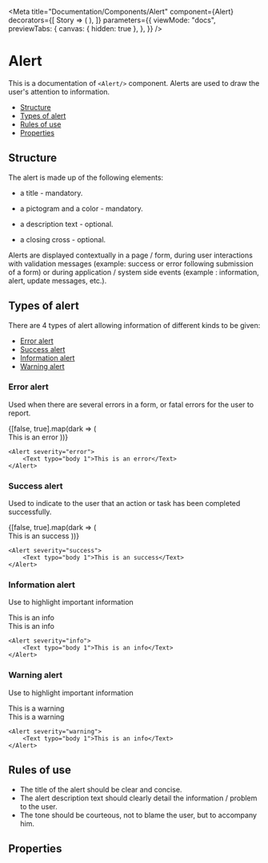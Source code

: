 <!--- Alerts.stories.mdx --->


<Meta
    title="Documentation/Components/Alert"
    component={Alert}
    decorators={[
        Story => (
            <StoryProvider dark={useDarkMode()}>
                <Story />
            </StoryProvider>
        ),
    ]}
    parameters={{
        viewMode: "docs",
        previewTabs: {
            canvas: { hidden: true },
        },
    }}
/>

# Alert

This is a documentation of `<Alert/>` component.
Alerts are used to draw the user's attention to information.

-   [Structure](#structure)
-   [Types of alert](#types-of-alert)
-   [Rules of use](#rules-of-use)
-   [Properties](#properties)

## Structure

The alert is made up of the following elements:

-   a title - mandatory.

-   a pictogram and a color - mandatory.

-   a description text - optional.

-   a closing cross - optional.

Alerts are displayed contextually in a page / form, during user interactions with validation messages
(example: success or error following submission of a form) or during application / system side events
(example : information, alert, update messages, etc.).

## Types of alert

There are 4 types of alert allowing information of different kinds to be given:

-   [Error alert](#error-alert)
-   [Success alert](#success-alert)
-   [Information alert](#information-alert)
-   [Warning alert](#warning-alert)

### Error alert

Used when there are several errors in a form, or fatal errors for the user to report.

<Canvas>
    <Story name="Error  Alert">
        {[false, true].map(dark => (
            <Fragment key={dark}>
                <div className={css({ "margin": 20 })} />
                <StoryProvider dark={dark}>
                    <Alert severity="error">
                        <Text typo="body 1">This is an error</Text>
                    </Alert>
                </StoryProvider>
            </Fragment>
        ))}
    </Story>
</Canvas>

```tsx
<Alert severity="error">
    <Text typo="body 1">This is an error</Text>
</Alert>
```

### Success alert

Used to indicate to the user that an action or task has been completed successfully.

<Canvas>
    <Story name="Success Alert">
        {[false, true].map(dark => (
            <Fragment key={dark}>
                <div className={css({ "margin": 20 })} />
                <StoryProvider dark={dark}>
                    <Alert severity="success">
                        <Text typo="body 1">This is an success</Text>
                    </Alert>
                </StoryProvider>
            </Fragment>
        ))}
    </Story>
</Canvas>

```tsx
<Alert severity="success">
    <Text typo="body 1">This is an success</Text>
</Alert>
```

### Information alert

Use to highlight important information

<Canvas>
    <Story name="Info Alert">
        <StoryProvider dark={false}>
            <Alert severity="info">
                <Text typo="body 1">This is an info</Text>
            </Alert>
        </StoryProvider>
        <div className={css({ "margin": 20 })} />
        <StoryProvider dark={true}>
            <Alert severity="info">
                <Text typo="body 1">This is an info</Text>
            </Alert>
        </StoryProvider>
    </Story>
</Canvas>

```tsx
<Alert severity="info">
    <Text typo="body 1">This is an info</Text>
</Alert>
```

### Warning alert

Use to highlight important information

<Canvas>
    <Story name="Warning Alert">
        <StoryProvider dark={false}>
            <Alert severity="warning">
                <Text typo="body 1">This is a warning</Text>
            </Alert>
        </StoryProvider>
        <div className={css({ "margin": 20 })} />
        <StoryProvider dark={true}>
            <Alert severity="warning">
                <Text typo="body 1">This is a warning</Text>
            </Alert>
        </StoryProvider>
    </Story>
</Canvas>

```tsx
<Alert severity="warning">
    <Text typo="body 1">This is an info</Text>
</Alert>
```

## Rules of use

-   The title of the alert should be clear and concise.
-   The alert description text should clearly detail the information / problem to the user.
-   The tone should be courteous, not to blame the user, but to accompany him.

## Properties

<ArgsTable of={Alert} />
